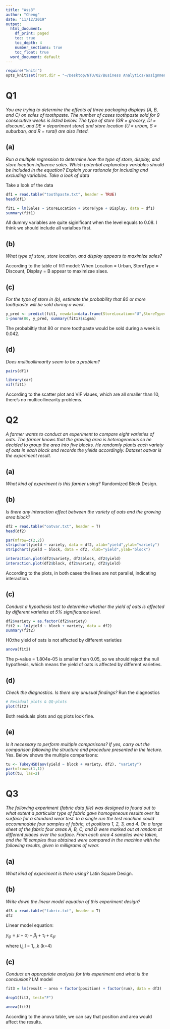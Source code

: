 ```yaml
---
title: "Ass3"
author: "Cheng"
date: "11/12/2019"
output:
  html_document:
    df_print: paged
    toc: true
    toc_depth: 4
    number_sections: true
    toc_float: true
  word_document: default
---
```


```r
require("knitr")
opts_knit$set(root.dir = "~/Desktop/NTU/02/Business Analytics/assignment/asd1903")
```

# Q1
*You are trying to determine the effects of three packaging displays (A, B, and C) on sales of toothpaste. The number of cases toothpaste sold for 9 consecutive weeks is listed below. The type of store (GR = grocery, DI = discount, and DE = department store) and store location (U = urban, S = suburban, and R = rural) are also listed.*

## (a) 
*Run a multiple regression to determine how the type of store, display, and store location influence sales. Which potential explanatory variables should be included in the equation? Explain your rationale for including and excluding variables. Take a look of data*

Take a look of the data
```r
df1 = read.table("toothpaste.txt", header = TRUE)
head(df1)
```

```r
fit1 = lm(Sales ~ StoreLocation + StoreType + Display, data = df1)
summary(fit1)
```

All dummy variables are quite siginificant when the level equals to 0.08. I think we should include all varialbes first.

## (b)
*What type of store, store location, and display appears to maximize sales?*

According to the table of fit1 model:
When Location = Urban, StoreType = Discount, Display = B appear to maximizae slaes.

## (c)
*For the type of store in (b), estimate the probability that 80 or more toothpaste will be sold during a week.*

```r
y_pred <- predict(fit1, newdata=data.frame(StoreLocation="U",StoreType="DI",Display="B"))
1-pnorm(80, y_pred, summary(fit1)$sigma)
```
The probabiltiy that 80 or more toothpaste would be sold during a week is 0.042.

## (d)
*Does multicollinearity seem to be a problem?*
```r
pairs(df1)
```

```r
library(car)
vif(fit1)
```
According to the scatter plot and VIF vlaues, which are all smaller than 10, there's no multicollinearity problems. 

# Q2
*A farmer wants to conduct an experiment to compare eight varieties of oats. The farmer knows that the growing area is heterogeneous so he decided to group the area into five blocks. He randomly plants each variety of oats in each block and records the yields accordingly. Dataset oatvar is the experiment result.*

## (a)
*What kind of experiment is this farmer using?*
Randomized Block Design.

## (b)
*Is there any interaction effect between the variety of oats and the growing area block?*
```r
df2 = read.table("oatvar.txt", header = T)
head(df2)
```

```r
par(mfrow=c(2,2))
stripchart(yield ~ variety, data = df2, xlab="yield",ylab="variety") 
stripchart(yield ~ block, data = df2, xlab="yield",ylab="block") 

interaction.plot(df2$variety, df2$block, df2$yield) 
interaction.plot(df2$block, df2$variety, df2$yield)
```

According to the plots, in both cases the lines are not parallel, indicating interaction.

## (c)
*Conduct a hypothesis test to determine whether the yield of oats is affected by different varieties at 5% significance level.*
```r
df2$variety = as.factor(df2$variety) 
fit2 <- lm(yield ~ block + variety, data = df2) 
summary(fit2)
```

H0:the yield of oats is not affected by different varieties
```r
anova(fit2)
```

The p-value = 1.804e-05 is smaller than 0.05, so we should reject the null hypothesis, which means the yield of oats is affected by different varieties.

## (d)
*Check the diagnostics. Is there any unusual findings?*
Run the diagnostics
```r
# Residual plots & QQ-plots
plot(fit2)
```
Both residuals plots and qq plots look fine.

## (e)
*Is it necessary to perform multiple comparisons? If yes, carry out the comparison following the structure and procedure presented in the lecture.*
Yes. Below shows the multiple comparisons:
```r
tu <- TukeyHSD(aov(yield ~ block + variety, df2), "variety") 
par(mfrow=c(1,1))
plot(tu, las=2)
```

# Q3
*The following experiment (fabric data file) was designed to found out to what extent a particular type of fabric gave homogeneous results over its surface for a standard wear test. In a single run the test machine could accommodate four samples of fabric, at positions 1, 2, 3, and 4. On a large sheet of the fabric four areas A, B, C, and D were marked out at random at different places over the surface. From each area 4 samples were taken, and the 16 samples thus obtained were compared in the machine with the following results, given in milligrams of wear.*

## (a)
*What kind of experiment is there using?*
Latin Square Design.

## (b)
*Write down the linear model equation of this experiment design?*
```r
df3 = read.table("fabric.txt", header = T)
df3
```

Linear model equation:

$y_{ijl} = \mu + \alpha_{i} + \beta_{j} + \tau_{l} + \varepsilon_{ijl}$

where i,j,l = 1,.,k (k=4)

## (c)
*Conduct an appropriate analysis for this experiment and what is the conclusion?*
LM model
```r
fit3 = lm(result ~ area + factor(position) + factor(run), data = df3)
```
```r
drop1(fit3, test="F")
```

```r
anova(fit3)
```

According to the anova table, we can say that position and area would affect the results.